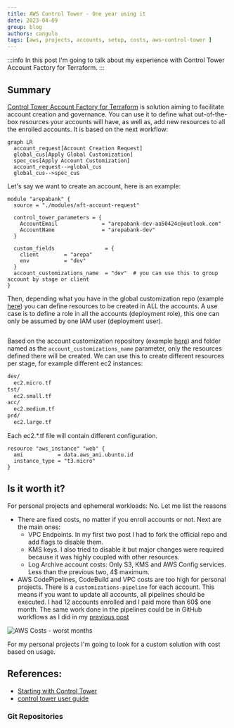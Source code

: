 ```yaml
---
title: AWS Control Tower - One year using it
date: 2023-04-09
group: blog
authors: cangulo
tags: [aws, projects, accounts, setup, costs, aws-control-tower ]
---
```



:::info
In this post I'm going to talk about my experience with Control Tower Account Factory for Terraform.
:::

<!--truncate-->

## Summary

[Control Tower Account Factory for Terraform](https://developer.hashicorp.com/terraform/tutorials/aws/aws-control-tower-aft#review-aft-components-and-workflow) is solution aiming to facilitate account creation and governance. You can use it to define what out-of-the-box resources your accounts will have, as well as, add new resources to all the enrolled accounts. It is based on the next workflow:

```mermaid
graph LR
  account_request[Account Creation Request]
  global_cus[Apply Global Customization]
  spec_cus[Apply Account Customization]
  account_request-->global_cus
  global_cus-->spec_cus
```

<i><CaptionDocusaurus label="(simplified) Full schema here"  linkIsRelative={false} link="https://developer.hashicorp.com/terraform/tutorials/aws/aws-control-tower-aft#review-aft-components-and-workflow" /></i>


Let's say we want to create an account, here is an example:

```hcl
module "arepabank" {
  source = "./modules/aft-account-request"

  control_tower_parameters = {
    AccountEmail              = "arepabank-dev-aa50424c@outlook.com"
    AccountName               = "arepabank-dev"
  }

  custom_fields                = {
    client        = "arepa"
    env           = "dev"
  }
  account_customizations_name  = "dev"  # you can use this to group account by stage or client
}
```

Then, depending what you have in the global customization repo (example [here](https://github.com/hashicorp/learn-terraform-aft-global-customizations)) you can define resources to be created in ALL the accounts. A use case is to define a role in all the accounts (deployment role), this one can only be assumed by one IAM user (deployment user).

```hcl file=./resources/3/global-customizations/iam.roles.tf
```

<i><CaptionDocusaurus label="Terraform Code in the Global Customization"  linkIsRelative={true} link="posts/aws/control-tower/resources/3/global-customizations/iam.roles.tf" /></i>


Based on the account customization repository (example [here](https://github.com/hashicorp/learn-terraform-aft-account-customizations)) and folder named as the `account_customizations_name` parameter, only the resources defined there will be created. We can use this to create different resources per stage, for example different ec2 instances:

```bash
dev/
  ec2.micro.tf
tst/
  ec2.small.tf
acc/
  ec2.medium.tf
prd/
  ec2.large.tf
```

Each ec2.*.tf file will contain different configuration. 

```hcl
resource "aws_instance" "web" {
  ami           = data.aws_ami.ubuntu.id
  instance_type = "t3.micro"
}
```

<i><CaptionDocusaurus label="ec2.t3.micro.tf" /></i>

## Is it worth it?

For personal projects and ephemeral workloads: No. Let me list the reasons

* There are fixed costs, no matter if you enroll accounts or not. Next are the main ones:
  * VPC Endpoints. In my first two post I had to fork the official repo and add flags to disable them.
  * KMS keys. I also tried to disable it but major changes were required because it was highly coupled with other resources. 
  * Log Archive account costs: Only S3, KMS and AWS Config services. Less than the previous two, 4$ maximum. 
* AWS CodePipelines, CodeBuild and VPC costs are too high for personal projects. There is a `customizations-pipeline` for each account. This means if you want to update all accounts, all pipelines should be executed. I had 12 accounts enrolled and I paid more than 60$ one month. The same work done in the pipelines could be in GitHub workflows as I did in my [previous post](./3-replacing-aws-codepipeline.mdx)

![AWS Costs - worst months ](resources/3/aws-costs-worst-months.png)



For my personal projects I'm going to look for a custom solution with cost based on usage. 

## References:

* [Starting with Control Tower](https://docs.aws.amazon.com/controltower/latest/userguide/getting-started-with-control-tower.html)
* [control tower user guide](https://docs.aws.amazon.com/controltower/latest/userguide/guardrails.html)

### Git Repositories

